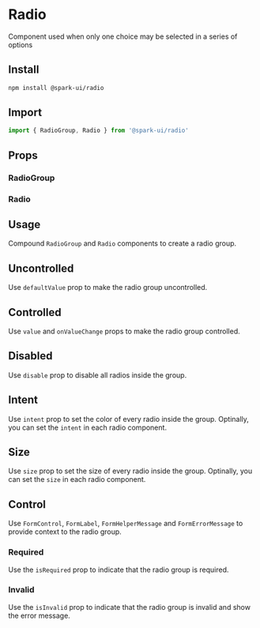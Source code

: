 


<Meta of={RadioStories} />

# Radio

Component used when only one choice may be selected in a series of options

## Install

```sh
npm install @spark-ui/radio
```

## Import

```ts
import { RadioGroup, Radio } from '@spark-ui/radio'
```

## Props

### RadioGroup

<ArgTypes of={RadioGroup} />

### Radio

<ArgTypes of={Radio} />

## Usage

Compound `RadioGroup` and `Radio` components to create a radio group.

<Canvas of={RadioStories.Default} />

## Uncontrolled

Use `defaultValue` prop to make the radio group uncontrolled.

<Canvas of={RadioStories.Uncontrolled} />

## Controlled

Use `value` and `onValueChange` props to make the radio group controlled.

<Canvas of={RadioStories.Controlled} />

## Disabled

Use `disable` prop to disable all radios inside the group.

<Canvas of={RadioStories.Disabled} />

## Intent

Use `intent` prop to set the color of every radio inside the group. Optinally, you can set the `intent` in each radio component.

<Canvas of={RadioStories.Intent} />

## Size

Use `size` prop to set the size of every radio inside the group. Optinally, you can set the `size` in each radio component.

<Canvas of={RadioStories.Size} />

## Control

Use `FormControl`, `FormLabel`, `FormHelperMessage` and `FormErrorMessage` to provide context to the radio group.

<Canvas of={RadioStories.Control} />

### Required

Use the `isRequired` prop to indicate that the radio group is required.

<Canvas of={RadioStories.Required} />

### Invalid

Use the `isInvalid` prop to indicate that the radio group is invalid and show the error message.

<Canvas of={RadioStories.Invalid} />
